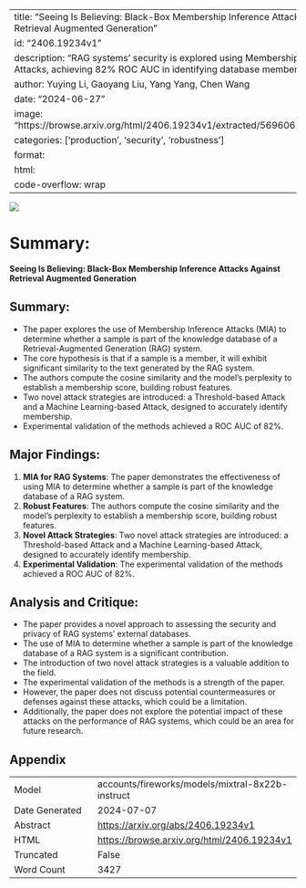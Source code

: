 
---
title: "Seeing Is Believing: Black-Box Membership Inference Attacks Against Retrieval Augmented Generation"
id: "2406.19234v1"
description: "RAG systems' security is explored using Membership Inference Attacks, achieving 82% ROC AUC in identifying database membership."
author: Yuying Li, Gaoyang Liu, Yang Yang, Chen Wang
date: "2024-06-27"
image: "https://browse.arxiv.org/html/2406.19234v1/extracted/5696061/fig1.png"
categories: ['production', 'security', 'robustness']
format:
  html:
    code-overflow: wrap
---

![](https://browse.arxiv.org/html/2406.19234v1/extracted/5696061/fig1.png)

# Summary:

**Seeing Is Believing: Black-Box Membership Inference Attacks Against Retrieval Augmented Generation**

## Summary:
- The paper explores the use of Membership Inference Attacks (MIA) to determine whether a sample is part of the knowledge database of a Retrieval-Augmented Generation (RAG) system.
- The core hypothesis is that if a sample is a member, it will exhibit significant similarity to the text generated by the RAG system.
- The authors compute the cosine similarity and the model’s perplexity to establish a membership score, building robust features.
- Two novel attack strategies are introduced: a Threshold-based Attack and a Machine Learning-based Attack, designed to accurately identify membership.
- Experimental validation of the methods achieved a ROC AUC of 82%.

## Major Findings:
1. **MIA for RAG Systems**: The paper demonstrates the effectiveness of using MIA to determine whether a sample is part of the knowledge database of a RAG system.
2. **Robust Features**: The authors compute the cosine similarity and the model’s perplexity to establish a membership score, building robust features.
3. **Novel Attack Strategies**: Two novel attack strategies are introduced: a Threshold-based Attack and a Machine Learning-based Attack, designed to accurately identify membership.
4. **Experimental Validation**: The experimental validation of the methods achieved a ROC AUC of 82%.

## Analysis and Critique:
- The paper provides a novel approach to assessing the security and privacy of RAG systems' external databases.
- The use of MIA to determine whether a sample is part of the knowledge database of a RAG system is a significant contribution.
- The introduction of two novel attack strategies is a valuable addition to the field.
- The experimental validation of the methods is a strength of the paper.
- However, the paper does not discuss potential countermeasures or defenses against these attacks, which could be a limitation.
- Additionally, the paper does not explore the potential impact of these attacks on the performance of RAG systems, which could be an area for future research.

## Appendix

|          |          |
|----------|----------|
| Model     | accounts/fireworks/models/mixtral-8x22b-instruct       |
| Date Generated     | 2024-07-07       |
| Abstract | [https://arxiv.org/abs/2406.19234v1](https://arxiv.org/abs/2406.19234v1)        |
| HTML     | [https://browse.arxiv.org/html/2406.19234v1](https://browse.arxiv.org/html/2406.19234v1)       |
| Truncated       | False       |
| Word Count       | 3427       |